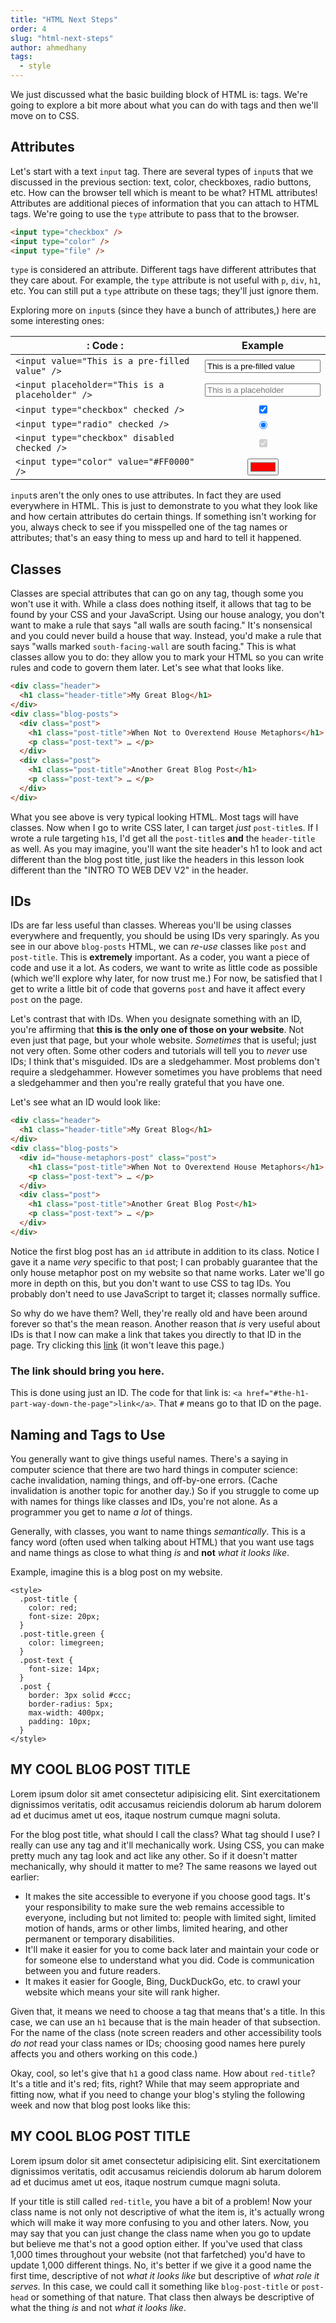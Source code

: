 ```yaml
---
title: "HTML Next Steps"
order: 4
slug: "html-next-steps"
author: ahmedhany
tags:
  - style
---
```


We just discussed what the basic building block of HTML is: tags. We're going to explore a bit more about what you can do with tags and then we'll move on to CSS.

## Attributes

Let's start with a text `input` tag. There are several types of `input`s that we discussed in the previous section: text, color, checkboxes, radio buttons, etc. How can the browser tell which is meant to be what? HTML attributes! Attributes are additional pieces of information that you can attach to HTML tags. We're going to use the `type` attribute to pass that to the browser.

```html
<input type="checkbox" />
<input type="color" />
<input type="file" />
```

`type` is considered an attribute. Different tags have different attributes that they care about. For example, the `type` attribute is not useful with `p`, `div`, `h1`, etc. You can still put a `type` attribute on these tags; they'll just ignore them.

Exploring more on `input`s (since they have a bunch of attributes,) here are some interesting ones:

| : Code :                                        |                    Example                    |
| ----------------------------------------------- | :-------------------------------------------: |
| `<input value="This is a pre-filled value" />`  | <input value="This is a pre-filled value" />  |
| `<input placeholder="This is a placeholder" />` | <input placeholder="This is a placeholder" /> |
| `<input type="checkbox" checked />`             |       <input type="checkbox" checked />       |
| `<input type="radio" checked />`                |        <input type="radio" checked />         |
| `<input type="checkbox" disabled checked />`    |  <input type="checkbox" disabled checked />   |
| `<input type="color" value="#FF0000" />`        |    <input type="color" value="#FF0000" />     |

`input`s aren't the only ones to use attributes. In fact they are used everywhere in HTML. This is just to demonstrate to you what they look like and how certain attributes do certain things. If something isn't working for you, always check to see if you misspelled one of the tag names or attributes; that's an easy thing to mess up and hard to tell it happened.

## Classes

Classes are special attributes that can go on any tag, though some you won't use it with. While a class does nothing itself, it allows that tag to be found by your CSS and your JavaScript. Using our house analogy, you don't want to make a rule that says "all walls are south facing." It's nonsensical and you could never build a house that way. Instead, you'd make a rule that says "walls marked `south-facing-wall` are south facing." This is what classes allow you to do: they allow you to mark your HTML so you can write rules and code to govern them later. Let's see what that looks like.

```html
<div class="header">
  <h1 class="header-title">My Great Blog</h1>
</div>
<div class="blog-posts">
  <div class="post">
    <h1 class="post-title">When Not to Overextend House Metaphors</h1>
    <p class="post-text"> … </p>
  </div>
  <div class="post">
    <h1 class="post-title">Another Great Blog Post</h1>
    <p class="post-text"> … </p>
  </div>
</div>
```

What you see above is very typical looking HTML. Most tags will have classes. Now when I go to write CSS later, I can target _just_ `post-title`s. If I wrote a rule targeting `h1`s, I'd get all the `post-title`s **and** the `header-title` as well. As you may imagine, you'll want the site header's h1 to look and act different than the blog post title, just like the headers in this lesson look different than the "INTRO TO WEB DEV V2" in the header.

## IDs

IDs are far less useful than classes. Whereas you'll be using classes everywhere and frequently, you should be using IDs very sparingly. As you see in our above `blog-posts` HTML, we can _re-use_ classes like `post` and `post-title`. This is **extremely** important. As a coder, you want a piece of code and use it a lot. As coders, we want to write as little code as possible (which we'll explore why later, for now trust me.) For now, be satisfied that I get to write a little bit of code that governs `post` and have it affect every `post` on the page.

Let's contrast that with IDs. When you designate something with an ID, you're affirming that **this is the only one of those on your website**. Not even just that page, but your whole website. _Sometimes_ that is useful; just not very often. Some other coders and tutorials will tell you to _never_ use IDs; I think that's misguided. IDs are a sledgehammer. Most problems don't require a sledgehammer. However sometimes you have problems that need a sledgehammer and then you're really grateful that you have one.

Let's see what an ID would look like:

```html
<div class="header">
  <h1 class="header-title">My Great Blog</h1>
</div>
<div class="blog-posts">
  <div id="house-metaphors-post" class="post">
    <h1 class="post-title">When Not to Overextend House Metaphors</h1>
    <p class="post-text"> … </p>
  </div>
  <div class="post">
    <h1 class="post-title">Another Great Blog Post</h1>
    <p class="post-text"> … </p>
  </div>
</div>
```

Notice the first blog post has an `id` attribute in addition to its class. Notice I gave it a name _very_ specific to that post; I can probably guarantee that the only house metaphor post on my website so that name works. Later we'll go more in depth on this, but you don't want to use CSS to tag IDs. You probably don't need to use JavaScript to target it; classes normally suffice.

So why do we have them? Well, they're really old and have been around forever so that's the mean reason. Another reason that _is_ very useful about IDs is that I now can make a link that takes you directly to that ID in the page. Try clicking this [link](#the-h1-part-way-down-the-page) (it won't leave this page.)

<h3 id="the-h1-part-way-down-the-page">The link should bring you here.</h3>

This is done using just an ID. The code for that link is: `<a href="#the-h1-part-way-down-the-page">link</a>`. That `#` means go to that ID on the page.

## Naming and Tags to Use

You generally want to give things useful names. There's a saying in computer science that there are two hard things in computer science: cache invalidation, naming things, and off-by-one errors. (Cache invalidation is another topic for another day.) So if you struggle to come up with names for things like classes and IDs, you're not alone. As a programmer you get to name _a lot_ of things.

Generally, with classes, you want to name things _semantically_. This is a fancy word (often used when talking about HTML) that you want use tags and name things as close to what thing _is_ and **not** _what it looks like_.

Example, imagine this is a blog post on my website.

```
<style>
  .post-title {
    color: red;
    font-size: 20px;
  }
  .post-title.green {
    color: limegreen;
  }
  .post-text {
    font-size: 14px;
  }
  .post {
    border: 3px solid #ccc;
    border-radius: 5px;
    max-width: 400px;
    padding: 10px;
  }
</style>
```

<article class="post">
  <h1 class="post-title">MY COOL BLOG POST TITLE</h1>
  <p class="post-text">Lorem ipsum dolor sit amet consectetur adipisicing elit. Sint exercitationem dignissimos veritatis, odit accusamus reiciendis dolorum ab harum dolorem ad et ducimus amet ut eos, itaque nostrum cumque magni soluta.</p>
</article>

For the blog post title, what should I call the class? What tag should I use? I really can use any tag and it'll mechanically work. Using CSS, you can make pretty much any tag look and act like any other. So if it doesn't matter mechanically, why should it matter to me? The same reasons we layed out earlier:

* It makes the site accessible to everyone if you choose good tags. It's your responsibility to make sure the web remains accessible to everyone, including but not limited to: people with limited sight, limited motion of hands, arms or other limbs, limited hearing, and other permanent or temporary disabilities.
* It'll make it easier for you to come back later and maintain your code or for someone else to understand what you did. Code is communication between you and future readers.
* It makes it easier for Google, Bing, DuckDuckGo, etc. to crawl your website which means your site will rank higher.

Given that, it means we need to choose a tag that means that's a title. In this case, we can use an `h1` because that is the main header of that subsection. For the name of the class (note screen readers and other accessibility tools _do not_ read your class names or IDs; choosing good names here purely affects you and others working on this code.)

Okay, cool, so let's give that `h1` a good class name. How about `red-title`? It's a title and it's red; fits, right? While that may seem appropriate and fitting now, what if you need to change your blog's styling the following week and now that blog post looks like this:

<article class="post">
  <h1 class="post-title green">MY COOL BLOG POST TITLE</h1>
  <p class="post-text">Lorem ipsum dolor sit amet consectetur adipisicing elit. Sint exercitationem dignissimos veritatis, odit accusamus reiciendis dolorum ab harum dolorem ad et ducimus amet ut eos, itaque nostrum cumque magni soluta.</p>
</article>

If your title is still called `red-title`, you have a bit of a problem! Now your class name is not only not descriptive of what the item is, it's actually wrong which will make it way more confusing to you and other laters. Now, you may say that you can just change the class name when you go to update but believe me that's not a good option either. If you've used that class 1,000 times throughout your website (not that farfetched) you'd have to update 1,000 different things. No, it's better if we give it a good name the first time, descriptive of not _what it looks like_ but descriptive of _what role it serves._ In this case, we could call it something like `blog-post-title` or `post-head` or something of that nature. That class then always be descriptive of what the thing _is_ and not _what it looks like_.
